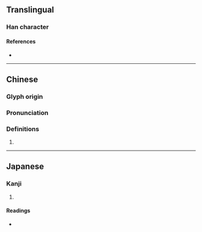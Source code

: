 {{character info/new}}
==Translingual==

===Han character===
{{Han char|rn=50|rad=巾|as=09|sn=12|four=44260|canj=LBJKA|ids=⿰巾者}}

====References====
* {{Han ref|kx=0333.220|dkj=08975|dj=0641.040|hdz=10746.080|uh=5E3E|ud=24126|bh=D545|bd=54597}}

----

==Chinese==
{{zh-forms}}

===Glyph origin===
{{Han etym}}

===Pronunciation===
{{zh-pron
|m=dǔ
|c=dou2
|mc=y
|oc=y
|cat=
}}

===Definitions===
{{zh-hanzi}}

# {{rfdef|zh}}

----

==Japanese==

===Kanji===
{{ja-kanji|grade=|rs=巾09}}

# {{rfdef|ja|sort=巾09}}

====Readings====
* {{ja-readings|on=と,つ|kun=はた,はたじるし,わたいれ}}